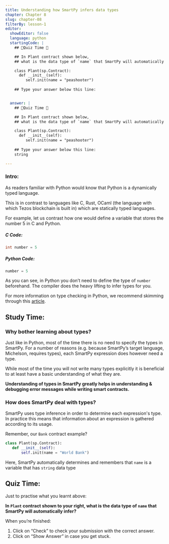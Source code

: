 ```yaml
---
title: Understanding how SmartPy infers data types
chapter: Chapter 8
slug: chapter-08
filterBy: lesson-1
editor:
  showEditor: false
  language: python
  startingCode: |
    ## 🚨Quiz Time 🚨

    ## In Plant contract shown below, 
    ## what is the data type of `name` that SmartPy will automatically infer?

    class Plant(sp.Contract):
      def __init__(self):
         self.init(name = "peashooter")
    
    ## Type your answer below this line: 


  answer: |
    ## 🚨Quiz Time 🚨

    ## In Plant contract shown below, 
    ## what is the data type of `name` that SmartPy will automatically infer?

    class Plant(sp.Contract):
      def __init__(self):
         self.init(name = "peashooter")
    
    ## Type your answer below this line: 
    string

---
```


### Intro: 
As readers familiar with Python would know that Python is a dynamically typed language. 

This is in contrast to languages like C, Rust, OCaml (the language with which Tezos blockchain is built in) which are statically typed languages. 

For example, let us contrast how one would define a variable that stores the number 5 in C and Python. 

##### C Code: 

```cpp
int number = 5
```

##### Python Code: 

```python
number = 5
```

As you can see, in Python you don’t need to define the type of `number` beforehand. The compiler does the heavy lifting to infer types for you. 

For more information on type checking in Python, we recommend skimming through this [article](https://realpython.com/python-type-checking/). 


## Study Time: 

### Why bother learning about types? 
Just like in Python, most of the time there is no need to specify the types in SmartPy. For a number of reasons (e.g. because SmartPy’s target language, Michelson, requires types), each SmartPy expression does however need a type.

While most of the time you will not write many types explicitly it is beneficial to at least have a basic understanding of what they are. 

**Understanding of types in SmartPy greatly helps in understanding & debugging error messages while writing smart contracts.**

### How does SmartPy deal with types? 
SmartPy uses type inference in order to determine each expression's type. In practice this means that information about an expression is gathered according to its usage. 

Remember, our `Bank` contract example?

```python
class Plant(sp.Contract):
   def __init__(self):
       self.init(name = "World Bank")
```

Here, SmartPy automatically determines and remembers that `name` is a variable that has `string` data type

## Quiz Time: 

Just to practise what you learnt above: 

**In `Plant` contract shown to your right, what is the data type of `name` that SmartPy will automatically infer?**  

When you’re finished:

1. Click on “Check” to check your submission with the correct answer.
2. Click on “Show Answer” in case you get stuck.
